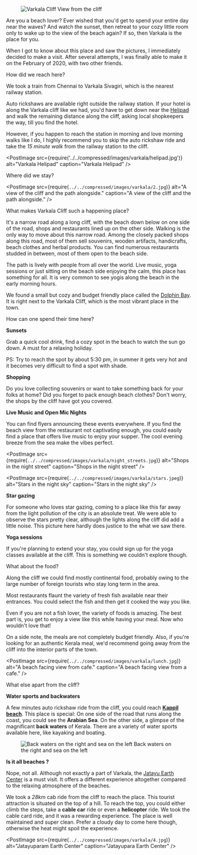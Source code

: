 
<figure>
  <img
  className="landingImage"
  src={require(`../../compressed/images/varkala/3.jpg`)}
  alt="Varkala Cliff"
/>
  <figurecaption>View from the cliff</figurecaption>
</figure>

Are you a beach lover? Ever wished that you'd get to spend your entire day near the waves? And watch the sunset, then retreat to your cozy little room only to wake up to the view of the beach again? If so, then Varkala is the place for you.

When I got to know about this place and saw the pictures, I immediately decided to make a visit. After several attempts, I was finally able to make it on the February of 2020, with two other friends.

<PostSubHeader>How did we reach here?</PostSubHeader>

<div className="splitPost">
  <div>

We took a train from Chennai to Varkala Sivagiri, which is the nearest railway station.

Auto rickshaws are available right outside the railway station. If your hotel is along the Varkala cliff like we had, you'd have to get down near the [Helipad](https://goo.gl/maps/zWdxw3VBNDYE7uct6) and walk the remaining distance along the cliff, asking local shopkeepers the way, till you find the hotel.

However, if you happen to reach the station in morning and love morning walks like I do, I highly recommend you to skip the auto rickshaw ride and take the _15 minute walk_ from the railway station to the cliff.

  </div>

  <PostImage
    src={require('../../compressed/images/varkala/helipad.jpg')}
    alt="Varkala Helipad"
    caption="Varkala Helipad"
  />

</div>

<PostSubHeader>Where did we stay?</PostSubHeader>

<div className="splitPost">

  <PostImage
  src={require(`../../compressed/images/varkala/2.jpg`)}
  alt="A view of the cliff and the path alongside."
  caption="A view of the cliff and the path alongside."
/>

<div>

<PostSubHeader>What makes Varkala Cliff such a happening place?</PostSubHeader>

It's a narrow road along a long cliff, with the beach down below on one side of the road, shops and restaurants lined up on the other side. 
Walking is the only way to move about this narrow road. Among the closely packed shops along this road, most of them sell souvenirs, wooden artifacts, handicrafts, beach clothes and herbal products. 
You can find numerous restaurants studded in between, most of them open to the beach side.

The path is lively with people from all over the world. Live music, yoga sessions or just sitting on the beach side enjoying the calm, this place has something for all. 
It is very common to see yogis along the beach in the early morning hours.


</div>

</div>


<div>

  We found a small but cozy and budget friendly place called the [Dolphin Bay](https://goo.gl/maps/vEhMtqYKucvPy9NE9).
It is right next to the Varkala Cliff, which is the most vibrant place in the town.

</div>

<PostSubHeader>How can one spend their time here?</PostSubHeader>

**Sunsets**

Grab a quick cool drink, find a cozy spot in the beach to watch the sun go down. A must for a relaxing holiday.

<Suggestion>
  PS: Try to reach the spot by about 5:30 pm, in summer it gets very hot and it becomes very difficult to find a spot with shade.
</Suggestion>

<div className="splitPost">
  <div>


**Shopping**

Do you love collecting souvenirs or want to take something back for your folks at home?
Did you forget to pack enough beach clothes? Don't worry, the shops by the cliff have got you covered.

**Live Music and Open Mic Nights**

You can find flyers announcing these events everywhere. If you find the beach view from the restaurant not captivating enough, you could easily find a place that offers live music to enjoy your supper. The cool evening breeze from the sea make the vibes perfect.

  </div>

  <PostImage
    src={require(`../../compressed/images/varkala/night_streets.jpg`)}
    alt="Shops in the night street"
    caption="Shops in the night street"
  />

</div>


<div className="splitPost">

<PostImage
  src={require(`../../compressed/images/varkala/stars.jpeg`)}
  alt="Stars in the night sky"
  caption="Stars in the night sky"
/>

  <div>

**Star gazing**

For someone who loves star gazing, coming to a place like this far away from the light pollution
of the city is an absolute treat. We were able to observe the stars pretty clear, although the
lights along the cliff did add a little noise. This picture here hardly does justice to the what
we saw there.

**Yoga sessions**

If you're planning to extend your stay, you could sign up for the yoga classes available at the cliff. 
This is something we couldn't explore though.

  </div>

</div>



<PostSubHeader> What about the food? </PostSubHeader>

<div className="splitPost">

<p>
Along the cliff we could find mostly continental food, probably owing to the large number of foreign tourists who stay long term in the area.

Most restaurants flaunt the variety of fresh fish available near their entrances. You could select the fish and then get it cooked the way you like.

Even if you are not a fish lover, the variety of foods is amazing. The best part is, you get to enjoy a view like this while having your meal. Now who wouldn't love that!

On a side note, the meals are not completely budget friendly. Also, if you're looking for an authentic Kerala meal, we'd recommend going away from the cliff into the interior parts of the town.

</p>

<PostImage
  src={require(`../../compressed/images/varkala/lunch.jpg`)}
  alt="A beach facing view from cafe."
  caption="A beach facing view from a cafe."
/>
</div>

<PostSubHeader> What else apart from the cliff? </PostSubHeader>

**Water sports and backwaters**

A few minutes auto rickshaw ride from the cliff, you could reach **[Kappil beach](https://www.google.com/maps/place/Kappil+Beach,+Kerala/data=!4m2!3m1!1s0x3b05ef871cecadd3:0xb0887b7d70708538?sa=X&ved=2ahUKEwj3vZyf7LHpAhVPwjgGHdlCCkYQ8gEwHnoECBMQBA)**.
This place is special: On one side of the road that runs along the coast, you could see the **Arabian Sea**. On the other side, a glimpse of the magnificant **back waters** of Kerala. There are a variety of water sports available here, like kayaking and boating.

<figure>
  <img
    src={require(`../../compressed/images/varkala/kappil_beach.jpg`)}
    alt="Back waters on the right and sea on the left"
    style={{ width: '100%' }}
  />
  <figurecaption>Back waters on the right and sea on the left</figurecaption>
</figure>

<div className="splitPost">

<div>

**Is it all beaches ?**

Nope, not all. Although not exactly a part of Varkala, the [Jatayu Earth Center](https://www.google.com/maps/place/Jatayu+Earth's+Center/@8.8605987,76.8669812,15z/data=!4m2!3m1!1s0x0:0x77a24d56f5a90c70?sa=X&ved=2ahUKEwjtmI7k7LHpAhXsxzgGHYAdBQYQ_BIwI3oECBQQCA) is a must visit. It offers a different experience altogether compared to the relaxing atmosphere of the beaches.

We took a _28km_ cab ride from the cliff to reach the place. This tourist attraction is situated on the top of a hill. To reach the top, you could either climb the steps, take a **cable car** ride or even a **helicopter** ride. We took the cable card ride, and it was a rewarding experience.
The place is well maintained and super clean. Prefer a cloudy day to come here though, otherwise the heat might spoil the experience.

</div>

  <PostImage
  src={require(`../../compressed/images/varkala/4.jpg`)}
  alt="Jatayuparam Earth Center"
  caption="Jatayupara Earth Center"
  />

</div>

<!-- **Cable cars**

<PostImage
  src={require(`../../compressed/images/varkala/cable_cars.jpg`)}
  alt="Jatayuparam Earth Center"
  caption="Jatayupara Earth Center"
/> -->
